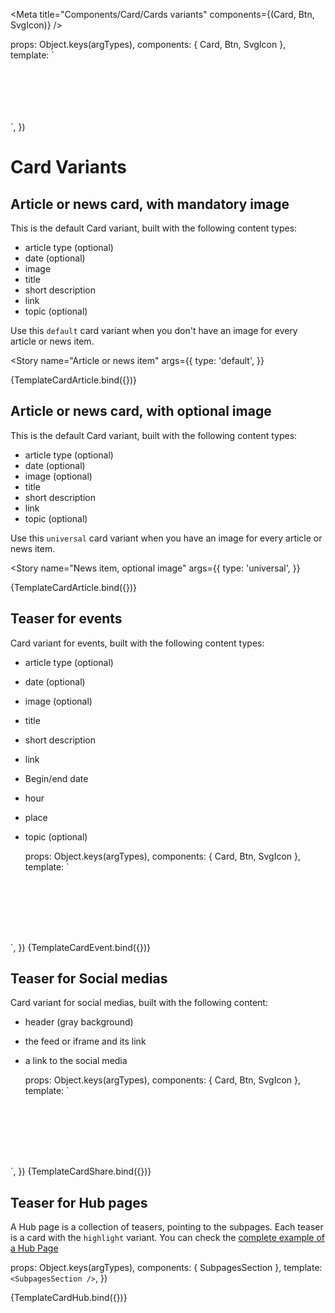 
<Meta
  title="Components/Card/Cards variants"
  components={(Card, Btn, SvgIcon)}
/>

  props: Object.keys(argTypes),
  components: { Card, Btn, SvgIcon },
  template: `
  <div>
  <div style="padding: 3em;" class="bg--secondary-50">
    <div style="max-width: 600px; margin: auto;">
      <Card :type="type">
        <template v-slot:image>
          <img src="https://picsum.photos/775/435" alt="cat">
        </template>
        <template v-slot:metaInfos>
          <p class="meta-info">
            <span class="meta-info__item">
              Webartikel
            </span>
            <span class="meta-info__item">
              23. Februar 2022
            </span>
          </p>
        </template>
        <template v-slot:title>
          <h3>Daten und Dienste online kostenlos als Open Government Data (OGD)</h3>
        </template>
        <template v-slot:description>
          <p>
            Sed diam nonumy eirmod tempor invidunt ut labore et dolore magna aliquyam erat,
            sed diam voluptua. At vero eos et ac-cusam et justo duo dolores et ea rebum.
            Stet clita kasd gubergren, no sea takimata sanctus est Lorem ipsum dolor sit amet.
            Lorem
          </p>
        </template>
        <template v-slot:footerInfo>
          Topic
        </template>
        <template v-slot:footerAction>
          <Btn
            to="#"
            variant="outline"
            icon-pos="only"
            icon="ArrowRight"
            label="Weiterlesen"
          />
        </template>
      </Card>
    </div>
  </div>
</div>
  `,
})

# Card Variants

## Article or news card, with mandatory image

This is the default Card variant, built with the following content types:

- article type (optional)
- date (optional)
- image
- title
- short description
- link
- topic (optional)

Use this `default` card variant when you don't have an image for every article or news item.

<Story
  name="Article or news item"
  args={{
    type: 'default',
  }}
>
  {TemplateCardArticle.bind({})}
</Story>

## Article or news card, with optional image

This is the default Card variant, built with the following content types:

- article type (optional)
- date (optional)
- image (optional)
- title
- short description
- link
- topic (optional)

Use this `universal` card variant when you have an image for every article or news item.

<Story
  name="News item, optional image"
  args={{
    type: 'universal',
  }}
>
  {TemplateCardArticle.bind({})}
</Story>

## Teaser for events

Card variant for events, built with the following content types:

- article type (optional)
- date (optional)
- image (optional)
- title
- short description
- link
- Begin/end date
- hour
- place
- topic (optional)

  props: Object.keys(argTypes),
  components: { Card, Btn, SvgIcon },
  template: `<div>
  <div style="padding: 3em;" class="bg--secondary-50">
    <div style="max-width: 600px; margin: auto;">
      <Card type="default">
        <template v-slot:image>
          <img src="https://picsum.photos/775/350" alt="cat">
        </template>
        <template v-slot:metaInfos>
          <p class="meta-info">
            <span class="meta-info__item">
              Konferenz
            </span>
            <span class="meta-info__item">
              23. Februar 2022
            </span>
          </p>
        </template>
        <template v-slot:title>
          <h3>Event title</h3>
        </template>
        <template v-slot:description>
          <p>
            Hatten Sie schon immer eine Idee, die sie mit Geodaten umsetzen wollten?
            Wollten Sie schon immer ein Problem mit Hilfe von Karten und Luftbildern lösen?
          </p>
        </template>
        <template v-slot:eventInfos>
          <ul class="flex flex-wrap">
            <li class="flex items-center mr-6 mb-2">
              <SvgIcon icon="Calendar" size="xl" class="-ml-1.5 mr-1" />
              <div>10-12 Mai 2022</div>
            </li>
            <li class="flex items-center mr-6 mb-2">
              <SvgIcon icon="Clock" size="xl" class="-ml-1.5 mr-1" />
              <div>9 bis 11 Uhr</div>
            </li>
            <li class="flex items-center mr-6 mb-2">
              <SvgIcon icon="MapMarker" size="xl" class="-ml-1.5 mr-1" />
              <div>Zürich</div>
            </li>
          </ul>
        </template>
        <template v-slot:footerInfo>
          Topic
        </template>
        <template v-slot:footerAction>
          <Btn
            to="#"
            variant="outline"
            icon-pos="only"
            icon="ArrowRight"
            label="Weiterlesen"
          />
        </template>
      </Card>
    </div>
  </div>
</div>`,
})

<Story name="Event item" args={{}}>
  {TemplateCardEvent.bind({})}
</Story>

## Teaser for Social medias

Card variant for social medias, built with the following content:

- header (gray background)
- the feed or iframe and its link
- a link to the social media

  props: Object.keys(argTypes),
  components: { Card, Btn, SvgIcon },
  template: `<div>
  <div style="padding: 3em;" class="bg--secondary-50">
    <div style="max-width: 600px; margin: auto;">
      <Card>
        <template v-slot:header>
          <SvgIcon icon="Instagram" size="xl" class="mr-2" />
          <div>Instagram insights</div>
        </template>
        <template v-slot:description>
          <div
            class="socials__instagram"
          >
            <iframe class="instagram-media instagram-media-rendered" id="instagram-embed-0"
              src="https://www.instagram.com/p/Cd6KkQsOnOh/embed/?cr=1&amp;v=14&amp;wp=333&amp;rd=https%3A%2F%2Fstorybook.bund-ds.bedev.liip.ch&amp;rp=%2Fiframe.html%3Fid%3Dpages-homepage--example%26viewMode%3Ddocs#%7B%22ci%22%3A0%2C%22os%22%3A880315.3999999994%2C%22ls%22%3A879792.2999999998%2C%22le%22%3A880250.2000000002%7D"
              allowtransparency="true" allowfullscreen="true" frameborder="0" height="588"
              data-instgrm-payload-id="instagram-media-payload-0" scrolling="no"
              style="background: white; width: calc(100% - 2px); border-radius: 3px; border: 1px solid rgb(219, 219, 219); box-shadow: none; display: block; margin: 0px 0px 12px; min-width: 326px; padding: 0px;"></iframe>
          </div>
        </template>
        <template v-slot:footerAction>
          <Btn
            to="#"
            variant="outline"
            icon-pos="only"
            icon="ArrowRight"
            label="Weiterlesen"
          />
        </template>
      </Card>
    </div>
  </div>
</div>`,
})

<Canvas>
  <Story name="Sharing item" args={{}}>
    {TemplateCardShare.bind({})}
  </Story>
</Canvas>

## Teaser for Hub pages

A Hub page is a collection of teasers, pointing to the subpages. Each teaser is a card with the `highlight` variant. You can check the <a href="?path=/story/pages-hub-page--example">complete example of a Hub Page</a>

  props: Object.keys(argTypes),
  components: { SubpagesSection },
  template: `
    <SubpagesSection />
  `,
})

<Canvas>
  <Story name="Hub page item" args={{}}>
    {TemplateCardHub.bind({})}
  </Story>
</Canvas>


